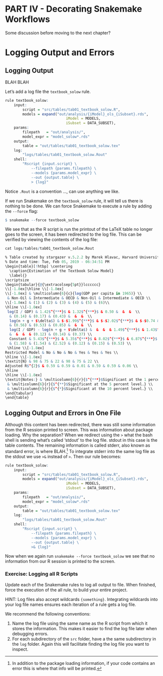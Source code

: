 # PART IV - Decorating Snakemake Workflows {-}

Some discussion before moving to the next chapter?

# Logging Output and Errors

## Logging Output

BLAH BLAH

Let's add a log file the `textbook_solow` rule.

```r
rule textbook_solow:
    input:
        script = "src/tables/tab01_textbook_solow.R",
        models = expand("out/analysis/{iModel}_ols_{iSubset}.rds",
                            iModel = MODELS,
                            iSubset = DATA_SUBSET),
    params:
        filepath   = "out/analysis/",
        model_expr = "model_solow*.rds"
    output:
        table = "out/tables/tab01_textbook_solow.tex"
    log:
        "logs/tables/tab01_textbook_solow.Rout"
    shell:
        "Rscript {input.script} \
            --filepath {params.filepath} \
            --models {params.model_expr} \
            --out {output.table} \
            > {log}"
```

Notice `.Rout` is a convention ..., can use anything we like.

If we run Snakemake on the `textbook_solow` rule, it will tell us there is nothing to be done.
We can force Snakemake to execute a rule by adding the `--force` flag:

```r
$ snakemake --force textbook_solow
```

We see that as the R script is run the printout of the LaTeX table no longer goes to the screen,
    it has been redirected to the log file.
This can be verified by viewing the contents of the log file:
```r
cat logs/tables/tab01_textbook_solow.Rout
```
```r
% Table created by stargazer v.5.2.2 by Marek Hlavac, Harvard University. E-mail: hlavac at fas.harvard.edu
% Date and time: Tue, Feb 05, 2019 - 06:34:51 PM
\begin{table}[!htbp] \centering
  \caption{Estimation of the Textbook Solow Model}
  \label{}
\scriptsize
\begin{tabular}{@{\extracolsep{5pt}}lcccccc}
\\[-1.8ex]\hline \\[-1.8ex]
\\[-1.8ex] & \multicolumn{6}{c}{log(GDP per capita in 1965)} \\
 & Non-Oil & Intermediate & OECD & Non-Oil & Intermediate & OECD \\
\\[-1.8ex] & (1) & (2) & (3) & (4) & (5) & (6)\\
\hline \\[-1.8ex]
 log(I / GDP) & 1.42$^{***}$ & 1.32$^{***}$ & 0.50 &  &  &  \\
  & (0.14) & (0.17) & (0.43) &  &  &  \\
  log(n + g + $\delta$) & $-$1.99$^{***}$ & $-$2.02$^{***}$ & $-$0.74 &  &  &  \\
  & (0.56) & (0.53) & (0.85) &  &  &  \\
  log(I / GDP) - log(n + g + $\delta$) &  &  &  & 1.49$^{***}$ & 1.43$^{***}$ & 0.55 \\
  &  &  &  & (0.12) & (0.14) & (0.37) \\
  Constant & 5.43$^{***}$ & 5.35$^{***}$ & 8.02$^{***}$ & 6.87$^{***}$ & 7.09$^{***}$ & 8.62$^{***}$ \\
  & (1.58) & (1.54) & (2.52) & (0.12) & (0.15) & (0.53) \\
 \hline \\[-1.8ex]
Restricted Model & No & No & No & Yes & Yes & Yes \\
\hline \\[-1.8ex]
\textit{N} & 98 & 75 & 22 & 98 & 75 & 22 \\
Adjusted R$^{2}$ & 0.59 & 0.59 & 0.01 & 0.59 & 0.59 & 0.06 \\
\hline
\hline \\[-1.8ex]
\textit{Notes:} & \multicolumn{6}{r}{$^{***}$Significant at the 1 percent level.} \\
 & \multicolumn{6}{r}{$^{**}$Significant at the 5 percent level.} \\
 & \multicolumn{6}{r}{$^{*}$Significant at the 10 percent level.} \\
\end{tabular}
\end{table}
```

## Logging Output and Errors in One File

Although this content has been redirected, there was still some information from the R session printed to screen.
This was information about package loading.
Why the separation?
When we redirect using the `>` what the bash shell is sending what's called 'stdout' to the log file.
stdout in this case is the table contents.
The remaining information is called stderr, also known as standard error, is where BLAH.^[
    In addition to the package loading information, if your code contains an error this is where that info will be printed.
]
To integrate stderr into the same log file as the stdout we use `>&` instead of `>`.
Then our rule becomes:

```r
rule textbook_solow:
    input:
        script = "src/tables/tab01_textbook_solow.R",
        models = expand("out/analysis/{iModel}_ols_{iSubset}.rds",
                            iModel = MODELS,
                            iSubset = DATA_SUBSET),
    params:
        filepath   = "out/analysis/",
        model_expr = "model_solow*.rds"
    output:
        table = "out/tables/tab01_textbook_solow.tex"
    log:
        "logs/tables/tab01_textbook_solow.Rout"
    shell:
        "Rscript {input.script} \
            --filepath {params.filepath} \
            --models {params.model_expr} \
            --out {output.table} \
            >& {log}"
```

Now when we again run `snakemake --force textbook_solow` we see that no information from our R session is printed to the screen.

### Exercise: Logging all R Scripts {- .exercise}

Update each of the Snakemake rules to log all output to file.
When finished, force the execution of the all rule, to build your entire project.

HINT: Log files also accept wildcards `{something}`.
Integrating wildcards into your log file names ensures each iteration of a rule gets a log file.

We recommend the following conventions:

1. Name the log file using the same name as the R script from which it stores the information.
   This makes it easier to find the log file later when debugging errors.
2. For each subdirectory of the `src` folder, have a the same subdirectory in the `log` folder.
   Again this will facilitate finding the log file you want to inspect.
